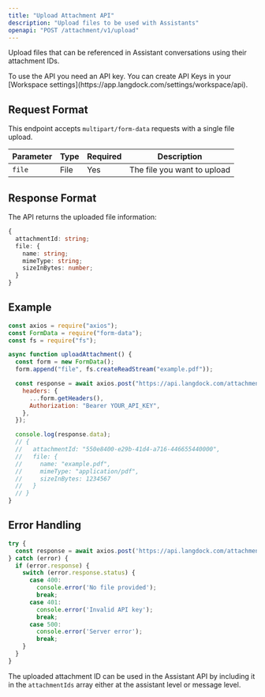 ```yaml
---
title: "Upload Attachment API"
description: "Upload files to be used with Assistants"
openapi: "POST /attachment/v1/upload"
---
```


Upload files that can be referenced in Assistant conversations using their attachment IDs.

<Info>
  To use the API you need an API key. You can create API Keys in your [Workspace
  settings](https://app.langdock.com/settings/workspace/api).
</Info>

## Request Format

This endpoint accepts `multipart/form-data` requests with a single file upload.

| Parameter | Type | Required | Description                 |
| --------- | ---- | -------- | --------------------------- |
| `file`    | File | Yes      | The file you want to upload |

## Response Format

The API returns the uploaded file information:

```typescript
{
  attachmentId: string;
  file: {
    name: string;
    mimeType: string;
    sizeInBytes: number;
  }
}
```

## Example

```javascript
const axios = require("axios");
const FormData = require("form-data");
const fs = require("fs");

async function uploadAttachment() {
  const form = new FormData();
  form.append("file", fs.createReadStream("example.pdf"));

  const response = await axios.post("https://api.langdock.com/attachment/v1/upload", form, {
    headers: {
      ...form.getHeaders(),
      Authorization: "Bearer YOUR_API_KEY",
    },
  });

  console.log(response.data);
  // {
  //   attachmentId: "550e8400-e29b-41d4-a716-446655440000",
  //   file: {
  //     name: "example.pdf",
  //     mimeType: "application/pdf",
  //     sizeInBytes: 1234567
  //   }
  // }
}
```

## Error Handling

```javascript
try {
  const response = await axios.post('https://api.langdock.com/attachment/v1/upload', ...);
} catch (error) {
  if (error.response) {
    switch (error.response.status) {
      case 400:
        console.error('No file provided');
        break;
      case 401:
        console.error('Invalid API key');
        break;
      case 500:
        console.error('Server error');
        break;
    }
  }
}
```

The uploaded attachment ID can be used in the Assistant API by including it in the `attachmentIds` array either at the assistant level or message level.
